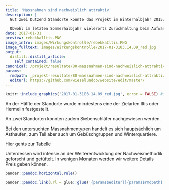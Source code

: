```yaml
---
title: 'Massnahmen sind nachweislich attraktiv'
description: |
  Gut zwei Dutzend Standorte konnte das Projekt im Winterhalbjahr 2015/16 aufwerten - 8 davon statteten wir mit Spurentunneln aus. 
  
  Obwohl im letzten Sommerhalbjahr vielerorts Zurückhaltung beim Aufwand für die Wirkungskontrolle geübt wurde, das nasse Wetter zudem die Papiere schädigte und damit die Ergebnisse wissenschaftlichen Zwecken nicht ganz gerecht wurden, liessen sich die BetreuerInnen der Spurentunnel positiv überraschen:
date: 2017-01-31
preview: rebekkaIltis.PNG
image_intro: images/Wirkungskontrolle/rebekkaIltis.PNG
image_fulltext: images/Wirkungskontrolle/2017-01-3103.14.09_red.jpg
output:
  distill::distill_article:
    self_contained: false
canonical: /projekt/resultate/80-massnahmen-sind-nachweislich-attraktiv
params:
  rmdpath: _projekt-resultate/80-massnahmen-sind-nachweislich-attrakti/80-massnahmen-sind-nachweislich-attrakti.Rmd
  editurl: https://github.com/wieselundco/website/edit/master/
---
```



```r
knitr::include_graphics('2017-01-3103.14.09_red.jpg', error = FALSE) #images/Wirkungskontrolle/2017-01-3103.14.09_red.jpg
```

An der Hälfte der Standorte wurde mindestens eine der Zielarten Iltis
oder Hermelin festgestellt.

An zwei Standorten konnten zudem Siebenschläfer nachgewiesen werden.

Bei den untersuchten Massnahmentypen handelt es sich hauptsächlich um
Asthaufen, zum Teil aber auch um Gebüschgruppen und Winterquartiere.

Hier gehts
zur [Tabelle](WK_Master_2016.xlsx)

Unterdessen wird intensiv an der Weiterentwicklung der Nachweismethodik
geforscht und getüftelt. In wenigen Monaten werden wir weitere Details
Preis geben können. 

 

```r
pander::pandoc.horizontal.rule()

pander::pandoc.link(url = glue::glue('{params$editurl}{params$rmdpath}'),text = 'Artikel bearbeiten')
```

<!--http://wieselundco.ch/projekt/resultate/80-massnahmen-sind-nachweislich-attraktiv-->
